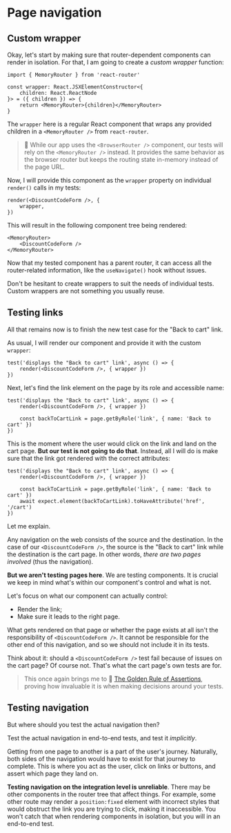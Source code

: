 # Page navigation

## Custom wrapper

Okay, let's start by making sure that router-dependent components can render in isolation. For that, I am going to create a _custom wrapper_ function:

```tsx filename=discount-code-form.browser.test.tsx add=1,3-7
import { MemoryRouter } from 'react-router'

const wrapper: React.JSXElementConstructor<{
	children: React.ReactNode
}> = ({ children }) => {
	return <MemoryRouter>{children}</MemoryRouter>
}
```

The `wrapper` here is a regular React component that wraps any provided children in a `<MemoryRouter />` from `react-router`.

> 🦉 While our app uses the `<BrowserRouter />` component, our tests will rely on the `<MemoryRouter />` instead. It provides the same behavior as the browser router but keeps the routing state in-memory instead of the page URL.

Now, I will provide this component as the `wrapper` property on individual `render()` calls in my tests:

```tsx filename=discount-code-form.browser.test.tsx add=2
render(<DiscountCodeForm />, {
	wrapper,
})
```

This will result in the following component tree being rendered:

```tsx nonumber nocopy
<MemoryRouter>
	<DiscountCodeForm />
</MemoryRouter>
```

Now that my tested component has a parent router, it can access all the router-related information, like the `useNavigate()` hook without issues.

<callout-success>Don't be hesitant to create wrappers to suit the needs of individual tests. Custom wrappers are not something you usually reuse.</callout-success>

## Testing links

All that remains now is to finish the new test case for the "Back to cart" link.

As usual, I will render our component and provide it with the custom `wrapper`:

```tsx filename=discount-code-form.browser.test.tsx add=2
test('displays the "Back to cart" link', async () => {
	render(<DiscountCodeForm />, { wrapper })
})
```

Next, let's find the link element on the page by its role and accessible name:

```tsx filename=discount-code-form.browser.test.tsx add=4
test('displays the "Back to cart" link', async () => {
	render(<DiscountCodeForm />, { wrapper })

	const backToCartLink = page.getByRole('link', { name: 'Back to cart' })
})
```

This is the moment where the user would click on the link and land on the cart page. **But our test is not going to do that**. Instead, all I will do is make sure that the link got rendered with the correct attributes:

```tsx filename=discount-code-form.browser.test.tsx add=5
test('displays the "Back to cart" link', async () => {
	render(<DiscountCodeForm />, { wrapper })

	const backToCartLink = page.getByRole('link', { name: 'Back to cart' })
	await expect.element(backToCartLink).toHaveAttribute('href', '/cart')
})
```

Let me explain.

Any navigation on the web consists of the source and the destination. In the case of our `<DiscountCodeForm />`, the source is the "Back to cart" link while the destination is the cart page. In other words, _there are two pages involved_ (thus the navigation).

**But we aren't testing pages here**. We are testing components. It is crucial we keep in mind what's within our component's control and what is not.

Let's focus on what our component can actually control:

- Render the link;
- Make sure it leads to the right page.

What gets rendered on that page or whether the page exists at all isn't the responsibility of `<DiscountCodeForm />`. It cannot be responsible for the other end of this navigation, and so we should not include it in its tests.

Think about it: should a `<DiscountCodeForm />` test fail because of issues on the cart page? Of course not. That's what the cart page's own tests are for.

> This once again brings me to 📜 [The Golden Rule of Assertions](https://www.epicweb.dev/the-golden-rule-of-assertions), proving how invaluable it is when making decisions around your tests.

## Testing navigation

But where should you test the actual navigation then?

<callout-success>Test the actual navigation in end-to-end tests, and test it _implicitly_.</callout-success>

Getting from one page to another is a part of the user's journey. Naturally, both sides of the navigation would have to exist for that journey to complete. This is where you act as the user, click on links or buttons, and assert which page they land on.

**Testing navigation on the integration level is unreliable**. There may be other components in the router tree that affect things. For example, some other route may render a `position:fixed` element with incorrect styles that would obstruct the link you are trying to click, making it inaccessible. You won't catch that when rendering components in isolation, but you will in an end-to-end test.

